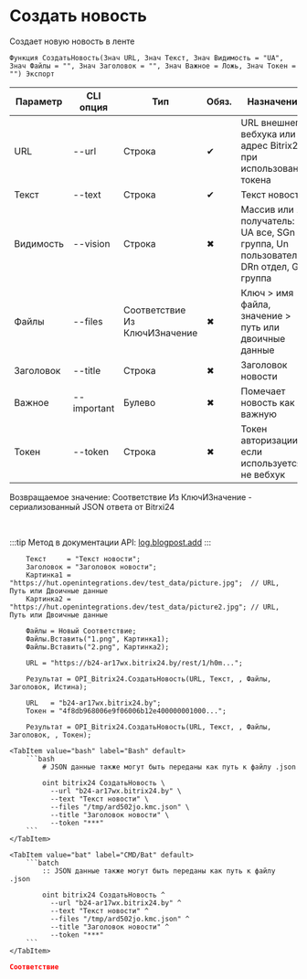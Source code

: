 ﻿---
sidebar_position: 1
description: Создать новость и другие функции для работы с Bitrix24 в Открытом пакете интеграций - бесплатной open-source библиотеке интеграций для 1С:Предприятие 8, OneScript и CLI
keywords: [1C, 1С, 1С:Предприятие, 1С:Предприятие 8.3, API, Интеграция, Сервисы, Обмен, OneScript, CLI, Bitrix24]
---


# Создать новость
 Создает новую новость в ленте



`Функция СоздатьНовость(Знач URL, Знач Текст, Знач Видимость = "UA", Знач Файлы = "", Знач Заголовок = "", Знач Важное = Ложь, Знач Токен = "") Экспорт`

  | Параметр | CLI опция | Тип | Обяз. | Назначение |
  |-|-|-|-|-|
  | URL | --url | Строка | &#x2714; | URL внешнего вебхука или адрес Bitrix24 при использовании токена |
  | Текст | --text | Строка | &#x2714; | Текст новости |
  | Видимость | --vision | Строка | &#x2716; | Массив или 1 получатель: UA все, SGn р. группа, Un пользователь, DRn отдел, Gn группа |
  | Файлы | --files | Соответствие Из КлючИЗначение | &#x2716; | Ключ > имя файла, значение > путь или двоичные данные |
  | Заголовок | --title | Строка | &#x2716; | Заголовок новости |
  | Важное | --important | Булево | &#x2716; | Помечает новость как важную |
  | Токен | --token | Строка | &#x2716; | Токен авторизации, если используется не вебхук |

  
  Возвращаемое значение:   Соответствие Из КлючИЗначение - сериализованный JSON ответа от Bitrxi24

<br/>

:::tip
Метод в документации API: [log.blogpost.add](https://dev.1c-bitrix.ru/rest_help/log/log_blogpost_add.php)
:::
<br/>



```bsl title="Пример использования для 1С:Предприятие/OneScript"
    Текст     = "Текст новости";
    Заголовок = "Заголовок новости";
    Картинка1 = "https://hut.openintegrations.dev/test_data/picture.jpg";  // URL, Путь или Двоичные данные
    Картинка2 = "https://hut.openintegrations.dev/test_data/picture2.jpg"; // URL, Путь или Двоичные данные

    Файлы = Новый Соответствие;
    Файлы.Вставить("1.png", Картинка1);
    Файлы.Вставить("2.png", Картинка2);

    URL = "https://b24-ar17wx.bitrix24.by/rest/1/h0m...";

    Результат = OPI_Bitrix24.СоздатьНовость(URL, Текст, , Файлы, Заголовок, Истина);

    URL   = "b24-ar17wx.bitrix24.by";
    Токен = "4f8db968006e9f06006b12e400000001000...";

    Результат = OPI_Bitrix24.СоздатьНовость(URL, Текст, , Файлы, Заголовок, , Токен);
```
    

 <Tabs>
  
    <TabItem value="bash" label="Bash" default>
        ```bash
            # JSON данные также могут быть переданы как путь к файлу .json
            
            oint bitrix24 СоздатьНовость \
              --url "b24-ar17wx.bitrix24.by" \
              --text "Текст новости" \
              --files "/tmp/ard502jo.kmc.json" \
              --title "Заголовок новости" \
              --token "***"
        ```
    </TabItem>
  
    <TabItem value="bat" label="CMD/Bat" default>
        ```batch
            :: JSON данные также могут быть переданы как путь к файлу .json
            
            oint bitrix24 СоздатьНовость ^
              --url "b24-ar17wx.bitrix24.by" ^
              --text "Текст новости" ^
              --files "/tmp/ard502jo.kmc.json" ^
              --title "Заголовок новости" ^
              --token "***"
        ```
    </TabItem>
</Tabs>


```json title="Результат"
Соответствие
```
